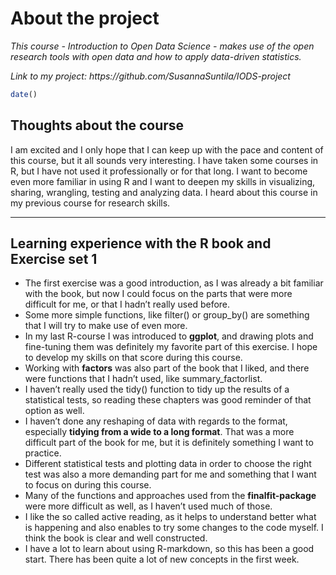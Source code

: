 
# About the project




*This course - Introduction to Open Data Science - makes use of the open research tools with open data and how to apply data-driven statistics.*

*Link to my project: https://github.com/SusannaSuntila/IODS-project*




```r

date()

```


## Thoughts about the course


I am excited and I only hope that I can keep up with the pace and content of this course, but it all sounds very interesting. I have taken some courses in R, but I have not used it professionally or for that long. I want to become even more familiar in using R and I want to deepen my skills in visualizing, sharing, wrangling, testing and analyzing data. I heard about this course in my previous course for research skills.


***


## Learning experience with the R book and Exercise set 1


* The first exercise was a good introduction, as I was already a bit familiar with the book, but now I could focus on the parts that were more difficult for me, or that I hadn't really used before.
* Some more simple functions, like filter() or group_by() are something that I will try to make use of even more.
* In my last R-course I was introduced to **ggplot**, and drawing plots and fine-tuning them was definitely my favorite part of this exercise. I hope to develop my skills on that score during this course.
* Working with **factors** was also part of the book that I liked, and there were functions that I hadn't used, like summary_factorlist.
* I haven't really used the tidy() function to tidy up the results of a statistical tests, so reading these chapters was good reminder of that option as well.
* I haven't done any reshaping of data with regards to the format, especially **tidying from a wide to a long format**. That was a more difficult part of the book for me, but it is definitely something I want to practice.
* Different statistical tests and plotting data in order to choose the right test was also a more demanding part for me and something that I want to focus on during this course.
* Many of the functions and approaches used from the **finalfit-package** were more difficult as well, as I haven't used much of those.
* I like the so called active reading, as it helps to understand better what is happening and also enables to try some changes to the code myself. I think the book is clear and well constructed.
* I have a lot to learn about using R-markdown, so this has been a good start. There has been quite a lot of new concepts in the first week.






